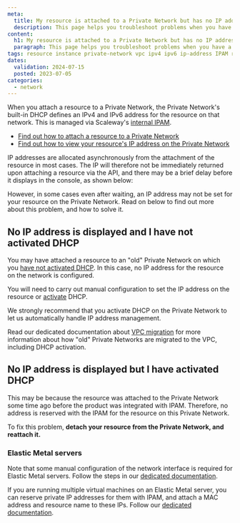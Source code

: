 ```yaml
---
meta:
  title: My resource is attached to a Private Network but has no IP address on the network
  description: This page helps you troubleshoot problems when you have a resource attached to a Private Network, but it has no reserved or configured IP private IP address on the network
content:
  h1: My resource is attached to a Private Network but has no IP address on the network
  paragraph: This page helps you troubleshoot problems when you have a resource attached to a Private Network, but it has no reserved or configured IP private IP address on the network
tags: resource instance private-network vpc ipv4 ipv6 ip-address IPAM reserved configured old nics
dates:
  validation: 2024-07-15
  posted: 2023-07-05
categories:
  - network
---
```


When you attach a resource to a Private Network, the Private Network's built-in DHCP defines an IPv4 and IPv6 address for the resource on that network. This is managed via Scaleway's [internal IPAM](/vpc/concepts/#ipam).

- [Find out how to attach a resource to a Private Network](/vpc/how-to/attach-resources-to-pn/#how-to-attach-a-resource-to-a-private-network)
- [Find out how to view your resource's IP address on the Private Network](/vpc/how-to/attach-resources-to-pn/#how-to-view-the-resources-ip-address)

IP addresses are allocated asynchronously from the attachment of the resource in most cases. The IP will therefore not be immediately returned upon attaching a resource via the API, and there may be a brief delay before it displays in the console, as shown below:

<Lightbox src="scaleway-attached-resources.webp" alt="" />

However, in some cases even after waiting, an IP address may not be set for your resource on the Private Network. Read on below to find out more about this problem, and how to solve it.

## No IP address is displayed and I have not activated DHCP

You may have attached a resource to an "old" Private Network on which you [have not activated DHCP](/vpc/reference-content/vpc-migration/#dhcp-activation-on-pre-existing-private-networks). In this case, no IP address for the resource on the network is configured.

You will need to carry out manual configuration to set the IP address on the resource or [activate](/vpc/how-to/activate-dhcp/) DHCP.

We strongly recommend that you activate DHCP on the Private Network to let us automatically handle IP address management.

Read our dedicated documentation about [VPC migration](/vpc/reference-content/vpc-migration/) for more information about how "old" Private Networks are migrated to the VPC, including DHCP activation.

## No IP address is displayed but I have activated DHCP

This may be because the resource was attached to the Private Network some time ago before the product was integrated with IPAM. Therefore, no address is reserved with the IPAM for the resource on this Private Network.

To fix this problem, **detach your resource from the Private Network, and reattach it.**

### Elastic Metal servers

Note that some manual configuration of the network interface is required for Elastic Metal servers. Follow the steps in our [dedicated documentation](/elastic-metal/how-to/use-private-networks/#how-to-configure-the-network-interface-on-your-elastic-metal-server-for-private-networks).

If you are running multiple virtual machines on an Elastic Metal server, you can reserve private IP addresses for them with IPAM, and attach a MAC address and resource name to these IPs. Follow our [dedicated documentation](/ipam/how-to/reserve-ip/#how-to-reserve-a-private-ip-address-with-an-attached-mac-address).